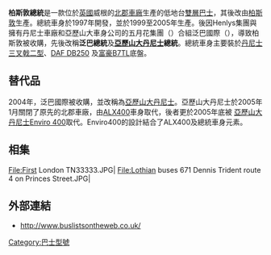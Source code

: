 {{Unreferenced|time=2022-02-04T08:49:45+00:00}}
'''柏斯敦總統'''是一款位於[[英國|英國]]威根的[[Northern_Counties|北郡車廠]]生產的低地台[[雙層巴士|雙層巴士]]，其後改由[[柏斯敦|柏斯敦]]生產。總統車身於1997年開發，並於1999至2005年生產。後因Henlys集團與擁有丹尼士車廠和亞歷山大車身公司的五月花集團（{{lang|en|Mayflower Corporation}}）合組泛巴國際（{{lang|en|Transbus International}}），導致柏斯敦被收購，先後改稱'''泛巴總統'''及'''[[亞歷山大丹尼士|亞歷山大丹尼士]]總統'''。總統車身主要裝於[[丹尼士三叉戟二型|丹尼士三叉戟二型]]、[[VDL_DB250|DAF DB250]] 及[[富豪B7TL|富豪B7TL]]底盤。

==替代品==
2004年，泛巴國際被收購，並改稱為[[亞歷山大丹尼士|亞歷山大丹尼士]]。亞歷山大丹尼士於2005年1月關閉了原先的北郡車廠，由[[亞歷山大ALX400|ALX400]]車身取代，後者更於2005年底被 [[亞歷山大丹尼士Enviro_400|亞歷山大丹尼士Enviro 400]]取代。Enviro400的設計結合了ALX400及總統車身元素。

==相集==
<gallery>
File:First London TN33333.JPG|
File:Lothian buses 671 Dennis Trident route 4 on Princes Street.JPG|
</gallery>

==外部連結==
* http://www.buslistsontheweb.co.uk/ {{Wayback|url=http://www.buslistsontheweb.co.uk/ |date=20070403115910 }}
{{Plaxton}}
[[Category:巴士型號|Category:巴士型號]]